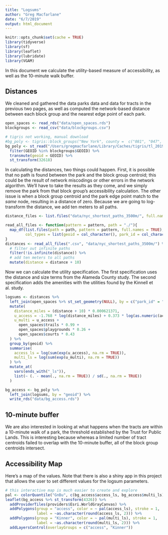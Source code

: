 ```yaml
---
title: "Logsums"
author: "Greg Macfarlane"
date: "6/7/2019"
output: html_document
---
```


```r
knitr::opts_chunk$set(cache = TRUE)
library(tidyverse)
library(sf)
library(leaflet)
library(lubridate)
library(VGAM)
```

In this document we calculate the utility-based measure of accessibility, as well
as the 10-minute walk buffer.


## Distances
We cleaned and gathered the data parks data and data for tracts in the previous
two pages, as well as computed the network-based distance between each block
group and the nearest edge point of each park.

```r
open_spaces <- read_rds("data/open_spaces.rds")
blockgroups <- read_csv("data/blockgroups.csv")

# tigris not working, manual download
#bg_poly <- tigris::block_groups("New York", county =  c("081", "047", "061", "005", "085"))
bg_poly <- st_read("/Users/gregmacfarlane/Library/Caches/tigris/tl_2019_36_bg.shp") %>%
  filter(GEOID %in% blockgroups$GEOID) %>%
  transmute(geoid = GEOID) %>%
  st_transform(32618)
```

In calculating the distances, two things could happen. First, it is possible that
no path is found between the park and the block group centroid; this could be the
result of network miscodings or other errors in the network algorithm. We'll have
to take the results as they come, and we simply remove the park from that block
group's accessibility calculation. The other issue is when a block group centroid
and the park edge point match to the *same* node, resulting in a distance of zero.
Because we are going to log-transform the distance, we add ten meters to all paths.

```r
distance_files <- list.files("data/nyc_shortest_paths_3500m/", full.names = TRUE)

read_all_files <- function(pattern = pattern, path = "./"){
  map_df(list.files(path = path, pattern = pattern, full.names = TRUE), read_csv,
         col_types = list(geoid = col_character(), park_id = col_character()))
}
distances <- read_all_files(".csv", "data/nyc_shortest_paths_3500m/") %>%
  # filter out infinite paths
  filter(!is.infinite(distance)) %>%
  # add ten meters to all paths
  mutate(distance = distance + 10)
```

Now we can calculate the utility specification. The first specification uses the
distance and size terms from the Alameda County study. The second specification
adds the amenities with the utilities found by the Kinnell et al. study.

```r
logsums <- distances %>%
  left_join(open_spaces %>% st_set_geometry(NULL), by = c("park_id" = "id")) %>%
  mutate(
    distance_miles = (distance + 10) * 0.000621371,
    u_access = -1.768 * log(distance_miles) + 0.373 * log(as.numeric(acres)),
    u_multi = u_access + 
      open_spaces$trails * 0.99 + 
      open_spaces$playgrounds * 0.26 + 
      open_spaces$courts * 0.43
  ) %>%
  group_by(geoid) %>%
  summarise(
    access_ls = log(sum(exp(u_access), na.rm = TRUE)),
    multi_ls = log(sum(exp(u_multi), na.rm = TRUE))
  ) %>%
  mutate_at(
    vars(ends_with("_ls")),
    list(~ (. - mean(., na.rm = TRUE)) / sd(., na.rm = TRUE))
  )

bg_access <- bg_poly %>%
  left_join(logsums, by = "geoid") %>%
  write_rds("data/bg_access.rds")
```

## 10-minute buffer

We are also interested in looking at what happens when the tracts are within a 
10-minute walk of a park, the threshold established by the Trust for Public Lands.
This is interesting because whereas a limited number of tract centroids failed
to overlap with the 10-minute buffer, all of the block group centroids intersect.

## Accessibility Map
Here's a map of the values. Note that there is also a shiny app in this project
that allows the user to set different values for the logsum parameters.

```r
# this interactive map is much easier to create and explore
pal <- colorQuantile("GnBu", c(bg_access$access_ls, bg_access$multi_ls), n = 5)
leaflet(bg_access %>% st_transform(4326)) %>%
  addProviderTiles(providers$Esri.WorldGrayCanvas) %>%
  addPolygons(group = "access", color = ~ pal(access_ls), stroke = 1,
              label = ~as.character(round(access_ls, 2))) %>%
  addPolygons(group = "Kinner", color = ~ pal(multi_ls), stroke = 1,
              label = ~as.character(round(multi_ls, 2))) %>%
  addLayersControl(overlayGroups = c("access", "Kinner"))
```

